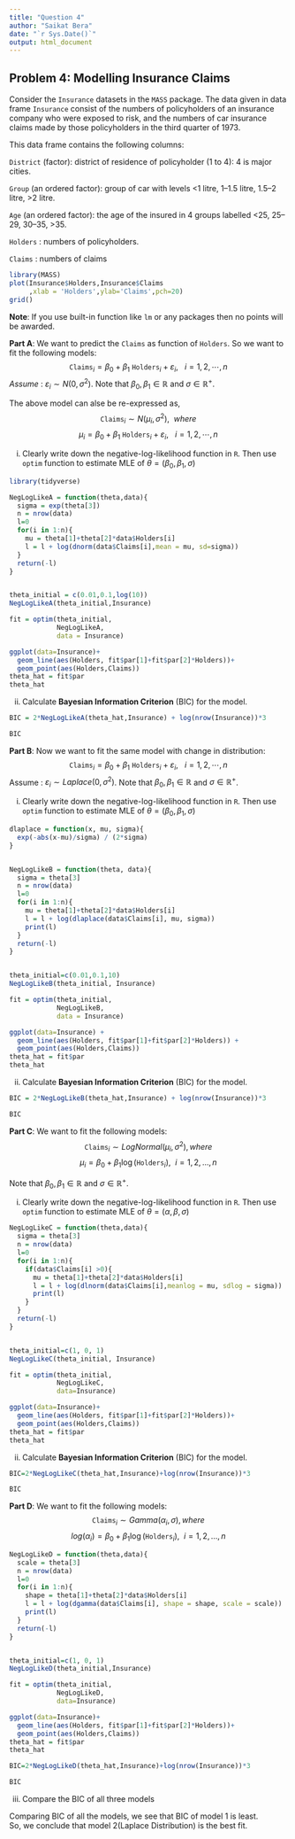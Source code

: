 ```yaml
---
title: "Question 4"
author: "Saikat Bera"
date: "`r Sys.Date()`"
output: html_document
---
```


## Problem 4: Modelling Insurance Claims

Consider the `Insurance` datasets in the `MASS` package. The data given in data frame `Insurance` consist of the numbers of policyholders of an insurance company who were exposed to risk, and the numbers of car insurance claims made by those policyholders in the third quarter of 1973.

This data frame contains the following columns:

`District` (factor): district of residence of policyholder (1 to 4): 4 is major cities.

`Group` (an ordered factor): group of car with levels <1 litre, 1–1.5 litre, 1.5–2 litre, >2 litre.

`Age` (an ordered factor): the age of the insured in 4 groups labelled <25, 25–29, 30–35, >35.

`Holders` : numbers of policyholders.

`Claims` : numbers of claims

```r
library(MASS)
plot(Insurance$Holders,Insurance$Claims
     ,xlab = 'Holders',ylab='Claims',pch=20)
grid()
```

**Note**: If you use built-in function like `lm` or any packages then no points will be awarded.

**Part A**: We want to predict the `Claims` as function of `Holders`. So we want to fit the following models:
$$
\texttt{Claims}_i=\beta_0 + \beta_1~\texttt{Holders}_i + \varepsilon_i,~~~i=1,2,\cdots,n
$$
*Assume* : $\varepsilon_i\sim N(0,\sigma^2)$. Note that $\beta_0,\beta_1 \in\mathbb{R}$ and $\sigma \in \mathbb{R}^{+}$.

The above model can alse be re-expressed as,
$$
\texttt{Claims}_i\sim N(\mu_i,\sigma^2),~~where
$$
$$
\mu_i =\beta_0 + \beta_1~\texttt{Holders}_i + \varepsilon_i,~~~i=1,2,\cdots,n
$$


(i) Clearly write down the negative-log-likelihood function in `R`. Then use `optim` function to estimate MLE of $\theta=(\beta_0,\beta_1,\sigma)$  

```r
library(tidyverse)
```


```r
NegLogLikeA = function(theta,data){
  sigma = exp(theta[3])
  n = nrow(data)
  l=0
  for(i in 1:n){
    mu = theta[1]+theta[2]*data$Holders[i]
    l = l + log(dnorm(data$Claims[i],mean = mu, sd=sigma))
  }
  return(-l)
}


theta_initial = c(0.01,0.1,log(10))
NegLogLikeA(theta_initial,Insurance)

fit = optim(theta_initial,
            NegLogLikeA,
            data = Insurance)
```


```r
ggplot(data=Insurance)+
  geom_line(aes(Holders, fit$par[1]+fit$par[2]*Holders))+
  geom_point(aes(Holders,Claims))
theta_hat = fit$par
theta_hat
```


(ii) Calculate **Bayesian Information Criterion** (BIC) for the model.   

```r
BIC = 2*NegLogLikeA(theta_hat,Insurance) + log(nrow(Insurance))*3
```


```r
BIC
```


**Part B**: Now we want to fit the same model with change in distribution:
$$
\texttt{Claims}_i=\beta_0 + \beta_1~\texttt{Holders}_i + \varepsilon_i,~~~i=1,2,\cdots,n
$$
  Assume : $\varepsilon_i\sim Laplace(0,\sigma^2)$. Note that $\beta_0,\beta_1 \in\mathbb{R}$ and $\sigma \in \mathbb{R}^{+}$.

(i) Clearly write down the negative-log-likelihood function in `R`. Then use `optim` function to estimate MLE of $\theta=(\beta_0,\beta_1,\sigma)$

```r
dlaplace = function(x, mu, sigma){
  exp(-abs(x-mu)/sigma) / (2*sigma)
}


NegLogLikeB = function(theta, data){
  sigma = theta[3]
  n = nrow(data)
  l=0
  for(i in 1:n){
    mu = theta[1]+theta[2]*data$Holders[i]
    l = l + log(dlaplace(data$Claims[i], mu, sigma))
    print(l)
  }
  return(-l)
}


theta_initial=c(0.01,0.1,10)
NegLogLikeB(theta_initial, Insurance)

fit = optim(theta_initial,
            NegLogLikeB,
            data = Insurance)
```


```r
ggplot(data=Insurance) +
  geom_line(aes(Holders, fit$par[1]+fit$par[2]*Holders)) +
  geom_point(aes(Holders,Claims))
theta_hat = fit$par
theta_hat

```


(ii) Calculate **Bayesian Information Criterion** (BIC) for the model.   

```r
BIC = 2*NegLogLikeB(theta_hat,Insurance) + log(nrow(Insurance))*3
```


```r
BIC
```


**Part C**: We want to fit the following models:
$$
\texttt{Claims}_i\sim LogNormal(\mu_i,\sigma^2), where
$$
$$
\mu_i=\beta_0 + \beta_1 \log(\texttt{Holders}_i), ~~i=1,2,...,n
$$

Note that $\beta_0,\beta_1 \in\mathbb{R}$ and $\sigma \in \mathbb{R}^{+}$.

(i) Clearly write down the negative-log-likelihood function in `R`. Then use `optim` function to estimate MLE of $\theta=(\alpha,\beta,\sigma)$    

```r
NegLogLikeC = function(theta,data){
  sigma = theta[3]
  n = nrow(data)
  l=0
  for(i in 1:n){
    if(data$Claims[i] >0){
      mu = theta[1]+theta[2]*data$Holders[i]
      l = l + log(dlnorm(data$Claims[i],meanlog = mu, sdlog = sigma))
      print(l)
    }
  }
  return(-l)
}


theta_initial=c(1, 0, 1)
NegLogLikeC(theta_initial, Insurance)

fit = optim(theta_initial,
            NegLogLikeC,
            data=Insurance)
```


```r
ggplot(data=Insurance)+
  geom_line(aes(Holders, fit$par[1]+fit$par[2]*Holders))+
  geom_point(aes(Holders,Claims))
theta_hat = fit$par
theta_hat
```


(ii) Calculate **Bayesian Information Criterion** (BIC) for the model.    

```r
BIC=2*NegLogLikeC(theta_hat,Insurance)+log(nrow(Insurance))*3
```


```r
BIC
```


**Part D**: We want to fit the following models:
$$
\texttt{Claims}_i\sim Gamma(\alpha_i,\sigma), where
$$
$$
log(\alpha_i)=\beta_0 + \beta_1 \log(\texttt{Holders}_i), ~~i=1,2,...,n
$$

```r
NegLogLikeD = function(theta,data){
  scale = theta[3]
  n = nrow(data)
  l=0
  for(i in 1:n){
    shape = theta[1]+theta[2]*data$Holders[i]
    l = l + log(dgamma(data$Claims[i], shape = shape, scale = scale))
    print(l)
  }
  return(-l)
}


theta_initial=c(1, 0, 1)
NegLogLikeD(theta_initial,Insurance)

fit = optim(theta_initial,
            NegLogLikeD,
            data=Insurance)
```


```r
ggplot(data=Insurance)+
  geom_line(aes(Holders, fit$par[1]+fit$par[2]*Holders))+
  geom_point(aes(Holders,Claims))
theta_hat = fit$par
theta_hat
```

```r
BIC=2*NegLogLikeD(theta_hat,Insurance)+log(nrow(Insurance))*3
```


```r
BIC
```


(iii) Compare the BIC of all three models

Comparing BIC of all the models, we see that BIC of model 1 is least.    
So, we conclude that model 2(Laplace Distribution) is the best fit.
